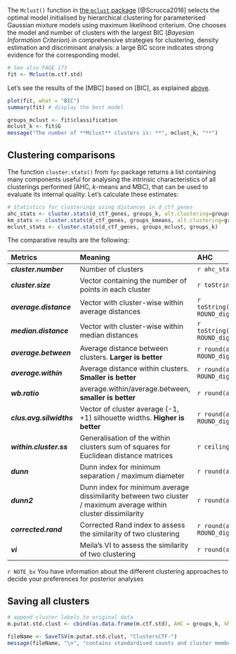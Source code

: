 
The `Mclust()` function in [the `mclust` package](https://mclust-org.github.io/mclust/articles/mclust.html) [@Scrucca2016] selects the optimal model initialised by hierarchical clustering for parameterised Gaussian mixture models using maximum likelihood criterium. One chooses the model and number of clusters with the largest BIC (_Bayesian Information Criterion_) in comprehensive strategies for clustering, density estimation and discriminant analysis: a large BIC score indicates strong evidence for the corresponding model.

```r
# See also PAGE 173
fit <- Mclust(m.ctf.std)
```

Let's see the results of the [MBC] based on [BIC], as explained [above](#clustbkg).

```r
plot(fit, what = "BIC")
summary(fit) # display the best model

groups_mclust <- fit$classification
mclust_k <- fit$G
message("The number of **Mclust** clusters is: **", mclust_k, "**")
```



## Clustering comparisons

The function `cluster.stats()` from `fpc` package returns a list containing many components useful for analysing the intrinsic characteristics of all clusterings performed (AHC, _k_-means and MBC), that can be used to evaluate its internal quality. Let's calculate these estimates:

```r
# Statistics for clusterings using distances in d_ctf_genes
ahc_stats <- cluster.stats(d_ctf_genes, groups_k, alt.clustering=groups_kmeans)
km_stats <- cluster.stats(d_ctf_genes, groups_kmeans, alt.clustering=groups_mclust)
mclust_stats <- cluster.stats(d_ctf_genes, groups_mclust, groups_k)
```

The comparative results are the following:


Metrics | Meaning | AHC | k-means | MBC
:---    | :---    | :---    | :--- | :---
***cluster.number*** | Number of clusters | `r ahc_stats$cluster.number` | `r km_stats$cluster.number` | `r mclust_stats$cluster.number`
***cluster.size*** | Vector containing the number of points in each cluster | `r toString(ahc_stats$cluster.size)` | `r toString(km_stats$cluster.size)` | `r toString(mclust_stats$cluster.size)`
***average.distance*** | Vector with cluster-wise within average distances | `r toString(round(ahc_stats$average.distance, ROUND_dig))` | `r toString(round(km_stats$average.distance, ROUND_dig))` | `r toString(round(mclust_stats$average.distance, ROUND_dig))`
***median.distance*** | Vector with cluster-wise within median distances | `r toString(round(ahc_stats$median.distance, ROUND_dig))` | `r toString(round(km_stats$median.distance, ROUND_dig))` | `r toString(round(mclust_stats$median.distance, ROUND_dig))`
***average.between*** | Average distance between clusters. **Larger is better** | `r round(ahc_stats$average.between, ROUND_dig)` | `r round(km_stats$average.between, ROUND_dig)` | `r round(mclust_stats$average.between, ROUND_dig)`
***average.within*** | Average distance within clusters. **Smaller is better** | `r round(ahc_stats$average.within, ROUND_dig)` | `r round(km_stats$average.within, ROUND_dig)` | `r round(mclust_stats$average.within, ROUND_dig)`
***wb.ratio*** | average.within/average.between, **smaller is better** | `r round(ahc_stats$wb.ratio, ROUND_dig)` | `r round(km_stats$wb.ratio, ROUND_dig)` | `r round(mclust_stats$wb.ratio, ROUND_dig)`
***clus.avg.silwidths*** | Vector of cluster average (-1, +1) silhouette widths. **Higher is better** | `r round(ahc_stats$clus.avg.silwidths, ROUND_dig)` | `r round(km_stats$clus.avg.silwidths, ROUND_dig)` | `r round(mclust_stats$clus.avg.silwidths, ROUND_dig)`
***within.cluster.ss*** | Generalisation of the within clusters sum of squares for Euclidean distance matrices | `r ceiling(ahc_stats$within.cluster.ss)` | `r ceiling(km_stats$within.cluster.ss)` | `r ceiling(mclust_stats$within.cluster.ss)`
***dunn*** | Dunn index for minimum separation / maximum diameter | `r round(ahc_stats$dunn, ROUND_dig)` | `r round(km_stats$dunn, ROUND_dig)`  | `r round(mclust_stats$dunn, ROUND_dig)`
***dunn2*** | Dunn index for minimum average dissimilarity between two cluster / maximum average within cluster dissimilarity | `r round(ahc_stats$dunn2, ROUND_dig)` | `r round(km_stats$dunn2, ROUND_dig)`  | `r round(mclust_stats$dunn2, ROUND_dig)`
***corrected.rand*** | Corrected Rand index to assess the similarity of two clustering | `r round(ahc_stats$corrected.rand, ROUND_dig)` | `r round(km_stats$corrected.rand, ROUND_dig)` | `r round(mclust_stats$corrected.rand, ROUND_dig)`
***vi*** | Meila's VI to assess the similarity of two clustering | `r round(ahc_stats$vi, ROUND_dig)` | `r round(km_stats$vi, ROUND_dig)` | `r round(mclust_stats$vi, ROUND_dig)`

`r NOTE_bx`
  You have information about the different clustering approaches to decide your preferences for posterior analyses
</div>

## Saving all clusters

```r
# append cluster labels to original data
m.putat.std.clust <- cbind(as.data.frame(m.ctf.std), AHC = groups_k, kMeans = groups_kmeans, MClust = groups_mclust )

fileName <- SaveTSV(m.putat.std.clust, "ClustersCTF-")
message(fileName, "\n", "contains standardised counts and cluster membership of genes")
```
